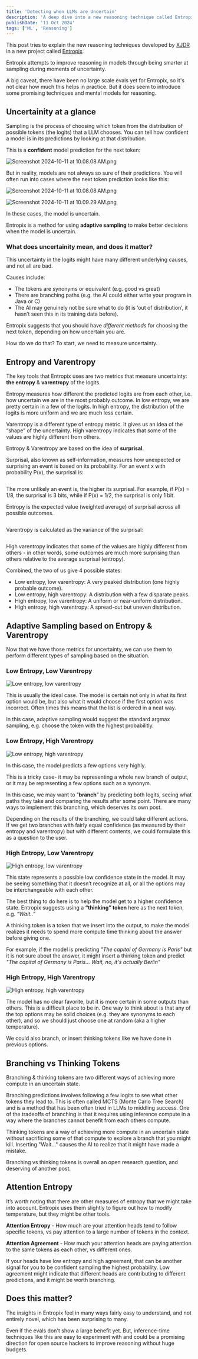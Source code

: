 ```yaml
---
title: 'Detecting when LLMs are Uncertain'
description: 'A deep dive into a new reasoning technique called Entropix.'
publishDate: '11 Oct 2024'
tags: ['ML', 'Reasoning']
---
```



<div className="px-4 py-2 bg-amber-100/50">
This post tries to explain the new reasoning techniques developed by <a href="https://x.com/_xjdr">XJDR</a> in a new project called
<a href="https://github.com/xjdr-alt/entropix">Entropix</a>.

Entropix attempts to improve reasoning in models through being smarter at sampling during moments of uncertainty.

A big caveat, there have been no large scale evals yet for Entropix, so it's not clear how much this helps in practice. But it does seem to introduce some promising techniques and mental models for reasoning.

</div>

## Uncertainity at a glance

Sampling is the process of choosing which token from the distribution of possible tokens (the logits) that a LLM chooses. You can tell how confident a model is in its predictions by looking at that distribution.

This is a **confident** model prediction for the next token:

![Screenshot 2024-10-11 at 10.08.08 AM.png](/images/entropix/lowe-lowv.png)

But in reality, models are not always so sure of their predictions. You will often run into cases where the next token prediction looks like this:

<div class='flex flex-row w-1/2'>

![Screenshot 2024-10-11 at 10.08.08 AM.png](/images/entropix/lowe-highv.png)

![Screenshot 2024-10-11 at 10.09.29 AM.png](/images/entropix/highe-lowv.png)

</div>

In these cases, the model is uncertain.

Entropix is a method for using **adaptive sampling** to make better decisions when the model is uncertain.

### What does uncertainity mean, and does it matter?

This uncertainty in the logits might have many different underlying causes, and not all are bad.

Causes include:

- The tokens are synonyms or equivalent (e.g. good vs great)
- There are branching paths (e.g. the AI could either write your program in Java or C)
- The AI may genuinely not be sure what to do (it is ‘out of distribution’, it hasn’t seen this in its training data before).

Entropix suggests that you should have _different methods_ for choosing the next token, depending on how uncertain you are.

How do we do that? To start, we need to measure uncertainty.

## Entropy and Varentropy

The key tools that Entropix uses are two metrics that measure uncertainty: **the entropy** & **varentropy** of the logits.

Entropy measures how different the predicted logits are from each other, i.e. how uncertain we are in the most probably outcome. In low entropy, we are pretty certain in a few of the logits. In high entropy, the distribution of the logits is more uniform and we are much less certain.

Varentropy is a different type of entropy metric. It gives us an idea of the “shape” of the uncertainty. High varentropy indicates that some of the values are highly different from others.

<SimpleExpandableBlock heading='The Math' client:load>

Entropy & Varentropy are based on the idea of **surprisal**.

Surprisal, also known as self-information, measures how unexpected or surprising an event is based on its probability. For an event x with probability P(x), the surprisal is:

<Math math='I(x) = -\log_2(P(x))' />

The more unlikely an event is, the higher its surprisal. For example, if P(x) = 1/8, the surprisal is 3 bits, while if P(x) = 1/2, the surprisal is only 1 bit.

Entropy is the expected value (weighted average) of surprisal across all possible outcomes.

<Math math='H = -\sum_{x \in X} P(x)\log_2(P(x)) = E[I(x)]' />

Varentropy is calculated as the variance of the surprisal:

<Math math='V = \sum_{x \in X} P(x)(\log_2(P(x)) + H)^2 = E[(I(x) - H)^2]' />

High varentropy indicates that some of the values are highly different from others - in other words, some outcomes are much more surprising than others relative to the average surprisal (entropy).

</SimpleExpandableBlock>

Combined, the two of us give 4 possible states:

- Low entropy, low varentropy: A very peaked distribution (one highly probable outcome).
- Low entropy, high varentropy: A distribution with a few disparate peaks.
- High entropy, low varentropy: A uniform or near-uniform distribution.
- High entropy, high varentropy: A spread-out but uneven distribution.

## Adaptive Sampling based on Entropy & Varentropy

Now that we have those metrics for uncertainty, we can use them to perform different types of sampling based on the situation.

### Low Entropy, Low Varentropy

<img
	class='mt-2 w-3/4 border border-gray-300'
	src='/images/entropix/lowe-lowv.png'
	alt='Low entropy, low varentropy'
/>

This is usually the ideal case. The model is certain not only in what its first option would be, but also what it would choose if the first option was incorrect. Often times this means that the list is ordered in a neat way.

In this case, adaptive sampling would suggest the standard argmax sampling, e.g. choose the token with the highest probabilitly.

### Low Entropy, High Varentropy

<img
	class='mt-2 w-3/4 border border-gray-300'
	src='/images/entropix/lowe-highv.png'
	alt='Low entropy, high varentropy'
/>

In this case, the model predicts a few options very highly.

This is a tricky case- it may be representing a whole new branch of output, or it may be representing a few options such as a synonym.

In this case, we may want to “**branch**” by predicting both logits, seeing what paths they take and comparing the results after some point. There are many ways to implement this branching, which deserves its own post.

Depending on the results of the branching, we could take different actions. If we get two branches with fairly equal confidence (as measured by their entropy and varentropy) but with different contents, we could formulate this as a question to the user.

### High Entropy, Low Varentropy

<img
	class='mt-2 w-3/4 border border-gray-300'
	src='/images/entropix/highe-lowv.png'
	alt='High entropy, low varentropy'
/>

This state represents a possible low confidence state in the model. It may be seeing something that it doesn’t recognize at all, or all the options may be interchangeable with each other.

The best thing to do here is to help the model get to a higher confidence state. Entropix suggests using a **“thinking” token** here as the next token, e.g. _“Wait..”_

A thinking token is a token that we insert into the output, to make the model realizes it needs to spend more compute time thinking about the answer before giving one.

For example, if the model is predicting _"The capital of Germany is Paris"_ but it is not sure about the answer, it might insert a thinking token and predict _"The capital of Germany is Paris... Wait, no, it's actually Berlin"_

### High Entropy, High Varentropy

<img
	class='mt-2 w-3/4 border border-gray-300'
	src='/images/entropix/highe-highv.png'
	alt='High entropy, high varentropy'
/>

The model has no clear favorite, but it is more certain in some outputs than others. This is a difficult place to be in. One way to think about is that any of the top options may be solid choices (e.g. they are synonyms to each other), and so we should just choose one at random (aka a higher temperature).

We could also branch, or insert thinking tokens like we have done in previous options.

## Branching vs Thinking Tokens

Branching & thinking tokens are two different ways of achieving more compute in an uncertain state.

Branching predictions involves following a few logits to see what other tokens they lead to. This is often called MCTS (Monte Carlo Tree Search) and is a method that has been often tried in LLMs to middling success. One of the tradeoffs of branching is that it requires using inference compute in a way where the branches cannot benefit from each others compute.

Thinking tokens are a way of achieving more compute in an uncertain state without sacrificing some of that compute to explore a branch that you might kill. Inserting "Wait..." causes the AI to realize that it might have made a mistake.

Branching vs thinking tokens is overall an open research question, and deserving of another post.

## Attention Entropy

It’s worth noting that there are other measures of entropy that we might take into account. Entropix uses them slightly to figure out how to modify temperature, but they might be other tools.

**Attention Entropy** - How much are your attention heads tend to follow specific tokens, vs pay attention to a large number of tokens in the context.

**Attention Agreement** - How much your attention heads are paying attention to the same tokens as each other, vs different ones.

If your heads have low entropy and high agreement, that can be another signal for you to be confident sampling the highest probability. Low agreement might indicate that different heads are contributing to different predictions, and it might be worth branching.

## Does this matter?

The insights in Entropix feel in many ways fairly easy to understand, and not entirely novel, which has been surprising to many.

Even if the evals don't show a large benefit yet. But, inference-time techniques like this are easy to experiment with and could be a promising direction for open source hackers to improve reasoning without huge budgets.
